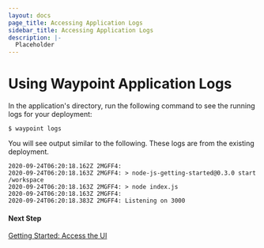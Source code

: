 ```yaml
---
layout: docs
page_title: Accessing Application Logs
sidebar_title: Accessing Application Logs
description: |-
  Placeholder
---
```


# Using Waypoint Application Logs

In the application's directory, run the following command to see the running logs for your deployment:

```shell-session
$ waypoint logs
```

You will see output similar to the following. These logs are from the existing deployment.

```shell
2020-09-24T06:20:18.162Z 2MGFF4:
2020-09-24T06:20:18.163Z 2MGFF4: > node-js-getting-started@0.3.0 start /workspace
2020-09-24T06:20:18.163Z 2MGFF4: > node index.js
2020-09-24T06:20:18.163Z 2MGFF4:
2020-09-24T06:20:18.383Z 2MGFF4: Listening on 3000
```

#### Next Step

[Getting Started: Access the UI](/docs/getting-started/nomad-example-app/ui)
